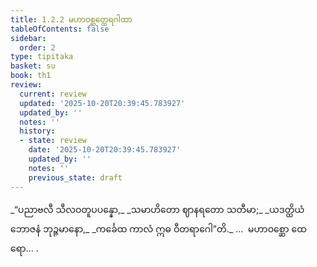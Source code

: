 ```yaml
---
title: 1.2.2 မဟာဝစ္ဆတ္ထေရဂါထာ
tableOfContents: false
sidebar:
  order: 2
type: tipitaka
basket: su
book: th1
review:
  current: review
  updated: '2025-10-20T20:39:45.783927'
  updated_by: ''
  notes: ''
  history:
  - state: review
    date: '2025-10-20T20:39:45.783927'
    updated_by: ''
    notes: ''
    previous_state: draft
---
```



<DynamicBreadcrumb />


<ReviewStatus review={frontmatter.review} showDetails={true} />

<HypothesisAnnotation frontmatter={frontmatter} />

<Division number="12" book="th1" e="ch" v="19" p="222">

<Paragraph number="30" type="verses" book="th1">
_“ပညာဗလီ သီလဝတူပပန္နော,_  
_သမာဟိတော ဈာနရတော သတီမာ;_  
_ယဒတ္ထိယံ ဘောဇနံ ဘုဉ္ဇမာနော,_  
_ကင်္ခေထ ကာလံ ဣဓ ဝီတရာဂေါ”တိ._  


</Paragraph>
</Division>

<Paragraph number="31" type="center" book="th1">
…  မဟာဝစ္ဆော ထေရော… .
</Paragraph>